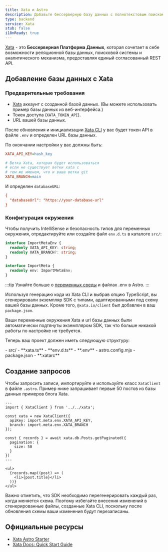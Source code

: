 ```yaml
---
title: Xata и Astro
description: Добавьте бессерверную базу данных с полнотекстовым поиском в свой проект с Xata
type: backend
service: Xata
stub: false
i18nReady: true
---
```


[Xata](https://xata.io) - это **Бессерверная Платформа Данных**, которая сочетает в себе возможности реляционной базы данных, поисковой системы и аналитического механизма, предоставляя единый согласованный REST API.

## Добавление базы данных с Xata

### Предварительные требования

- [Xata](https://app.xata.io/signin) аккаунт с созданной базой данных. (Вы можете использовать пример базы данных из веб-интерфейса.)
- Токен доступа (`XATA_TOKEN_API`).
- URL вашей базы данных.

После обновления и инициализации [Xata CLI](https://xata.io/docs/getting-started/installation) у вас будет токен API в файле `.env` и определен URL базы данных.

По окончании настройки у вас должны быть:

```ini title=".env"
XATA_API_KEY=hash_key

# Ветка Xata, которая будет использоваться
# если не существует ветки xata с
# тем же именем, что и ваша ветка git
XATA_BRANCH=main
```

И определен `databaseURL`:

```ini title=".xatarc"
{
  "databaseUrl": "https://your-database-url"
}
```

### Конфигурация окружения

Чтобы получить IntelliSense и безопасность типов для переменных окружения, отредактируйте или создайте файл `env.d.ts` в каталоге `src/`:

```ts title="src/env.d.ts"
interface ImportMetaEnv {
  readonly XATA_API_KEY: string;
  readonly XATA_BRANCH?: string;
}

interface ImportMeta {
  readonly env: ImportMetaEnv;
}
```

:::tip
Узнайте больше о [переменных среды](/ru/guides/environment-variables/) и файлах .env в Astro.
:::

Используя генерацию кода из Xata CLI и выбрав опцию TypeScript, вы сгенерировали экземпляр SDK с типами, адаптированными под схему вашей базы данных. Кроме того, `@xata.io/client` был добавлен в ваш `package.json`.

Ваши переменные окружения Xata и url базы данных были автоматически подтянуты экземпляром SDK, так что больше никакой работы по настройке не требуется.

Теперь ваш проект должен иметь следующую структуру:

<FileTree title="Project Structure">
- src/
  - **xata.ts**
  - **env.d.ts**
- **.env**
- astro.config.mjs
- package.json
- **.xatarc**
</FileTree>

## Создание запросов

Чтобы запросить записи, импортируйте и используйте класс `XataClient` в файле `.astro`. Пример ниже запрашивает первые 50 постов из базы данных примеров блога Xata.

```astro title="src/pages/blog/index.astro"
---
import { XataClient } from '../../xata';
 
const xata = new XataClient({
  apiKey: import.meta.env.XATA_API_KEY,
  branch: import.meta.env.XATA_BRANCH
});

const { records } = await xata.db.Posts.getPaginated({
  pagination: {
    size: 50
  }
})
---

<ul>
  {records.map((post) => (
    <li>{post.title}</li>
  ))}
</ul>
```	
Важно отметить, что SDK необходимо перегенерировать каждый раз, когда меняется схема. Поэтому избегайте внесения изменений в сгенерированные файлы, созданные Xata CLI, поскольку после обновления схемы ваши изменения будут перезаписаны.


## Официальные ресурсы
- [Xata Astro Starter](https://github.com/xataio/examples/tree/main/apps/getting-started-astro)
- [Xata Docs: Quick Start Guide](https://xata.io/docs/getting-started/quickstart-astro)